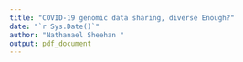 ```yaml
---
title: "COVID-19 genomic data sharing, diverse Enough?"
date: "`r Sys.Date()`"
author: "Nathanael Sheehan "
output: pdf_document
---
```



<!-- The question of "how diverse is diverse enough?" is a fundamental concern in the philosophy of science, as it pertains to the relationship between diversity and knowledge production. One could say there are two main arguments for epistemic diversity; one is practical and the other is normative. The practical argument for epistemic diversity suggests that a diverse group of scientists, with different backgrounds, experiences, and perspectives, will lead to a more comprehensive and accurate understanding of the phenomena being studied. While the normative argument for epistemic diversity, suggests that diversity is necessary for the fair and just production of knowledge. This argument holds that certain groups - such as marginalised communities -have been historically excluded from the scientific process, and that by increasing diversity from these voices within the scientific community can ensure that the knowledge produced is more inclusive and representative of the pluralist perspectives of scientists around the world. Albeit, the extent to which diversity is truly achieved and its limits are still subject of ongoing philosophical inquiry. -->

<!-- The globallyco-ordinated Covid-19 genomic surveillance infrastructure provides a valuable case study for examining the limits of epistemic diversity in scientific practice. Throughout the Covid-19 pandemic, genomic science was lauded as pursuing a utopian vision of global scientific co-ordination and collaboration in order to discover solutions for vaccines, hospital protocols and study the pathogen genetic mutations which shook the world. While in many ways, the increased volume, velocity and variety of genomic data sharing that happened in the height of the pandemic did indeed enable a fast track to SARS-Cov-2 solutionism, it is difficult to untangle the fields historical - and present - associations with both European and North American imperialism. Imperialist practices in genomic science embrace socio-scientifc paternalism, the invisibility of labour through the means of technology, and the dissonance among previously colonised countries and their colonising counterparts. Such issues affect the vernacularisation of genomic science, the translation of data into knowledge and the way in which technology is deployed. GISAID and the Covid-19 Data Portal, have played a significant role in facilitating the sharing of genetic data on the virus. While both infrastructures share the goal of providing open access data on the virus, they differ in their policies and governance to data sharing more broadly. GISAID requires users to authenticate their identity and agree not to republish or link GISAID genomes with other datasets without permission from the data producer, while the Covid-19 Data Portal shares scientific data without restrictions. The examination of these cases allows us to explore the complex relationship between governmentality, values and incentives, and epistemic diversity. -->

<!-- In this paper, we propose a mixed methods methodology, which draws on a quantitative analysis of the two infrastructures in terms of their support for epistemic diversity, operationalised as the number of authors, institutions, ontologies, and geographies. As well as, semi-structured interviews with members and users of each database to gain a more in-depth understanding of the challenges and successes of each infrastructure in promoting epistemic diversity. this method of study allows us to explore the complex relationship between governmentality and epistemic diversity from a situated and localised position, meaning a hermentuical understanding of where the values and incentives that shape the open data policy of the infrastructure can limit or promote the diversity of knowledge and perspectives. It also raises questions about the role of institutions and their policies in shaping the diversity of scientific knowledge. -->
